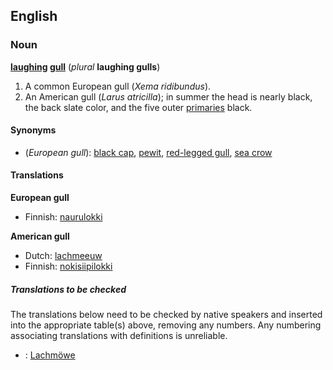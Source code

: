 ==English==

===Noun===
'''[[laughing]] [[gull]]''' (''plural'' '''laughing gulls''')

#A common European gull (''Xema ridibundus'').
#An American gull (''Larus atricilla''); in summer the head is nearly black, the back slate color, and the five outer [[primary|primaries]] black.

====Synonyms====
*(''European gull''): [[black cap]], [[pewit]], [[red-legged gull]], [[sea crow]]

====Translations====
'''European gull'''
{{top}}
*Finnish: [[naurulokki]]
{{mid}}
{{bottom}}

'''American gull'''
{{top}}
*Dutch: [[lachmeeuw]]
*Finnish: [[nokisiipilokki]]
{{mid}}
{{bottom}}

=====Translations to be checked=====
<!--Remove this section once all of the translations below have been moved into the tables above.-->
{{checktrans}}
The translations below need to be checked by native speakers and inserted into the appropriate table(s) above, removing any numbers.  Any numbering associating translations with definitions is unreliable.

*{{ttbc|German}}: [[Lachmöwe]]

{{webster}}